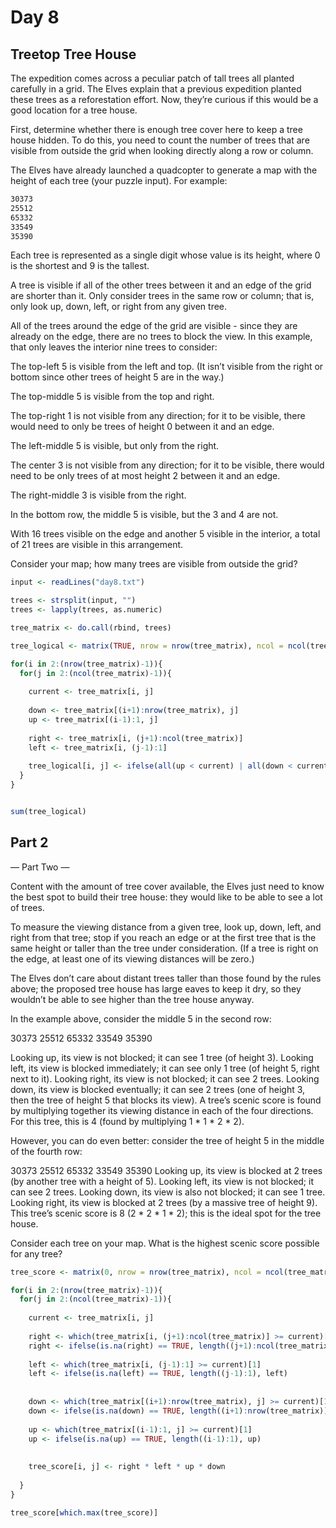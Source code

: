 
# Day 8

## Treetop Tree House

The expedition comes across a peculiar patch of tall trees all planted carefully in a grid. The Elves explain that a previous expedition planted these trees as a reforestation effort. Now, they're curious if this would be a good location for a tree house.

First, determine whether there is enough tree cover here to keep a tree house hidden. To do this, you need to count the number of trees that are visible from outside the grid when looking directly along a row or column.

The Elves have already launched a quadcopter to generate a map with the height of each tree (your puzzle input). For example:

```bash
30373
25512
65332
33549
35390
```

Each tree is represented as a single digit whose value is its height, where 0 is the shortest and 9 is the tallest.

A tree is visible if all of the other trees between it and an edge of the grid are shorter than it. Only consider trees in the same row or column; that is, only look up, down, left, or right from any given tree.

All of the trees around the edge of the grid are visible - since they are already on the edge, there are no trees to block the view. In this example, that only leaves the interior nine trees to consider:

The top-left 5 is visible from the left and top. (It isn't visible from the right or bottom since other trees of height 5 are in the way.)

The top-middle 5 is visible from the top and right.

The top-right 1 is not visible from any direction; for it to be visible, there would need to only be trees of height 0 between it and an edge.

The left-middle 5 is visible, but only from the right.

The center 3 is not visible from any direction; for it to be visible, there would need to be only trees of at most height 2 between it and an edge.

The right-middle 3 is visible from the right.

In the bottom row, the middle 5 is visible, but the 3 and 4 are not.

With 16 trees visible on the edge and another 5 visible in the interior, a total of 21 trees are visible in this arrangement.

Consider your map; how many trees are visible from outside the grid?


```r
input <- readLines("day8.txt")

trees <- strsplit(input, "")
trees <- lapply(trees, as.numeric)

tree_matrix <- do.call(rbind, trees)

tree_logical <- matrix(TRUE, nrow = nrow(tree_matrix), ncol = ncol(tree_matrix))

for(i in 2:(nrow(tree_matrix)-1)){
  for(j in 2:(ncol(tree_matrix)-1)){
    
    current <- tree_matrix[i, j]
    
    down <- tree_matrix[(i+1):nrow(tree_matrix), j]
    up <- tree_matrix[(i-1):1, j]
    
    right <- tree_matrix[i, (j+1):ncol(tree_matrix)]
    left <- tree_matrix[i, (j-1):1]
    
    tree_logical[i, j] <- ifelse(all(up < current) | all(down < current) | all(right < current) | all(left < current), TRUE, FALSE)
  }
}


sum(tree_logical)

```

## Part 2

--- Part Two ---

Content with the amount of tree cover available, the Elves just need to know the best spot to build their tree house: they would like to be able to see a lot of trees.

To measure the viewing distance from a given tree, look up, down, left, and right from that tree; stop if you reach an edge or at the first tree that is the same height or taller than the tree under consideration. (If a tree is right on the edge, at least one of its viewing distances will be zero.)

The Elves don't care about distant trees taller than those found by the rules above; the proposed tree house has large eaves to keep it dry, so they wouldn't be able to see higher than the tree house anyway.

In the example above, consider the middle 5 in the second row:

30373
25512
65332
33549
35390

Looking up, its view is not blocked; it can see 1 tree (of height 3).
Looking left, its view is blocked immediately; it can see only 1 tree (of height 5, right next to it).
Looking right, its view is not blocked; it can see 2 trees.
Looking down, its view is blocked eventually; it can see 2 trees (one of height 3, then the tree of height 5 that blocks its view).
A tree's scenic score is found by multiplying together its viewing distance in each of the four directions. For this tree, this is 4 (found by multiplying 1 * 1 * 2 * 2).

However, you can do even better: consider the tree of height 5 in the middle of the fourth row:

30373
25512
65332
33549
35390
Looking up, its view is blocked at 2 trees (by another tree with a height of 5).
Looking left, its view is not blocked; it can see 2 trees.
Looking down, its view is also not blocked; it can see 1 tree.
Looking right, its view is blocked at 2 trees (by a massive tree of height 9).
This tree's scenic score is 8 (2 * 2 * 1 * 2); this is the ideal spot for the tree house.

Consider each tree on your map. What is the highest scenic score possible for any tree?

```r
tree_score <- matrix(0, nrow = nrow(tree_matrix), ncol = ncol(tree_matrix))

for(i in 2:(nrow(tree_matrix)-1)){
  for(j in 2:(ncol(tree_matrix)-1)){
    
    current <- tree_matrix[i, j]
    
    right <- which(tree_matrix[i, (j+1):ncol(tree_matrix)] >= current)[1]
    right <- ifelse(is.na(right) == TRUE, length((j+1):ncol(tree_matrix)), right)
  
    left <- which(tree_matrix[i, (j-1):1] >= current)[1]
    left <- ifelse(is.na(left) == TRUE, length((j-1):1), left)
    
    
    down <- which(tree_matrix[(i+1):nrow(tree_matrix), j] >= current)[1]
    down <- ifelse(is.na(down) == TRUE, length((i+1):nrow(tree_matrix)), down)
    
    up <- which(tree_matrix[(i-1):1, j] >= current)[1]
    up <- ifelse(is.na(up) == TRUE, length((i-1):1), up)
    
    
    tree_score[i, j] <- right * left * up * down
    
  }
}

tree_score[which.max(tree_score)]

```

